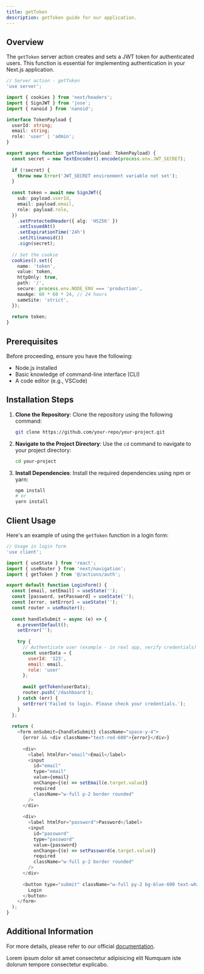 ```yaml
---
title: getToken
description: getToken guide for our application.
---
```


## Overview

The `getToken` server action creates and sets a JWT token for authenticated users. This function is essential for implementing authentication in your Next.js application.

```typescript showLineNumbers
// Server action - getToken
'use server';

import { cookies } from 'next/headers';
import { SignJWT } from 'jose';
import { nanoid } from 'nanoid';

interface TokenPayload {
  userId: string;
  email: string;
  role: 'user' | 'admin';
}

export async function getToken(payload: TokenPayload) {
  const secret = new TextEncoder().encode(process.env.JWT_SECRET);
  
  if (!secret) {
    throw new Error('JWT_SECRET environment variable not set');
  }
  
  const token = await new SignJWT({
    sub: payload.userId,
    email: payload.email,
    role: payload.role,
  })
    .setProtectedHeader({ alg: 'HS256' })
    .setIssuedAt()
    .setExpirationTime('24h')
    .setJti(nanoid())
    .sign(secret);
  
  // Set the cookie
  cookies().set({
    name: 'token',
    value: token,
    httpOnly: true,
    path: '/',
    secure: process.env.NODE_ENV === 'production',
    maxAge: 60 * 60 * 24, // 24 hours
    sameSite: 'strict',
  });
  
  return token;
}
```

## Prerequisites

Before proceeding, ensure you have the following:

- Node.js installed
- Basic knowledge of command-line interface (CLI)
- A code editor (e.g., VSCode)

## Installation Steps

1. **Clone the Repository**:
   Clone the repository using the following command:

   ```bash showLineNumbers
   git clone https://github.com/your-repo/your-project.git
   ```

2. **Navigate to the Project Directory**:
   Use the `cd` command to navigate to your project directory:

   ```bash showLineNumbers
   cd your-project
   ```

3. **Install Dependencies**:
   Install the required dependencies using npm or yarn:

   ```bash showLineNumbers
   npm install
   # or
   yarn install
   ```

## Client Usage

Here's an example of using the `getToken` function in a login form:

```javascript showLineNumbers
// Usage in login form
'use client';

import { useState } from 'react';
import { useRouter } from 'next/navigation';
import { getToken } from '@/actions/auth';

export default function LoginForm() {
  const [email, setEmail] = useState('');
  const [password, setPassword] = useState('');
  const [error, setError] = useState('');
  const router = useRouter();
  
  const handleSubmit = async (e) => {
    e.preventDefault();
    setError('');
    
    try {
      // Authenticate user (example - in real app, verify credentials)
      const userData = {
        userId: '123',
        email: email,
        role: 'user'
      };
      
      await getToken(userData);
      router.push('/dashboard');
    } catch (err) {
      setError('Failed to login. Please check your credentials.');
    }
  };
  
  return (
    <form onSubmit={handleSubmit} className="space-y-4">
      {error && <div className="text-red-600">{error}</div>}
      
      <div>
        <label htmlFor="email">Email</label>
        <input
          id="email"
          type="email"
          value={email}
          onChange={(e) => setEmail(e.target.value)}
          required
          className="w-full p-2 border rounded"
        />
      </div>
      
      <div>
        <label htmlFor="password">Password</label>
        <input
          id="password"
          type="password"
          value={password}
          onChange={(e) => setPassword(e.target.value)}
          required
          className="w-full p-2 border rounded"
        />
      </div>
      
      <button type="submit" className="w-full py-2 bg-blue-600 text-white rounded">
        Login
      </button>
    </form>
  );
}
```

## Additional Information

For more details, please refer to our official [documentation](#).


<Note title="Remember" type="danger">
  Lorem ipsum dolor sit amet consectetur adipisicing elit Numquam iste dolorum
  tempore consectetur explicabo.
</Note>
